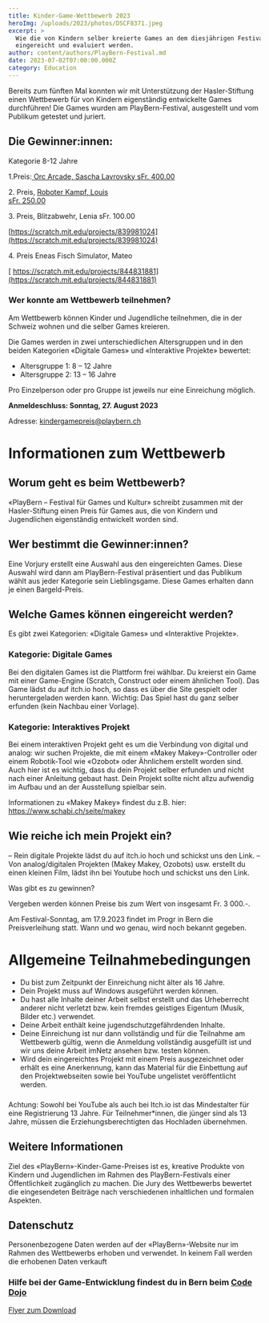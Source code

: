 ```yaml
---
title: Kinder-Game-Wettbewerb 2023
heroImg: /uploads/2023/photos/DSCF8371.jpeg
excerpt: >
  Wie die von Kindern selber kreierte Games an dem diesjährigen Festival
  eingereicht und evaluiert werden.
author: content/authors/PlayBern-Festival.md
date: 2023-07-02T07:00:00.000Z
category: Education
---
```


Bereits zum fünften Mal konnten wir mit Unterstützung der
Hasler-Stiftung einen Wettbewerb für von Kindern eigenständig
entwickelte Games durchführen! Die Games wurden am PlayBern-Festival,
ausgestellt und vom Publikum
getestet und juriert.

## Die Gewinner\:innen: 

Kategorie 8-12 Jahre 

1.Preis:[ Orc Arcade, Sascha Lavrovsky            sFr. 400.00](https://scratch.mit.edu/projects/885157015 "Orc Arcade")

2\. Preis, [Roboter Kampf, Louis                         
sFr. 250.00](https://scratch.mit.edu/projects/780766231/fullscreen/ "Roboterkampf, Game")

3\. Preis, Blitzabwehr, Lenia sFr. 100.00                                       

[https://scratch.mit.edu/projects/839981024](https://scratch.mit.edu/projects/839981024)

4\. Preis Eneas Fisch Simulator, Mateo     

[
https://scratch.mit.edu/projects/844831881](https://scratch.mit.edu/projects/844831881)

### Wer konnte am Wettbewerb teilnehmen?

Am Wettbewerb können Kinder und Jugendliche teilnehmen, die in der Schweiz wohnen und die selber Games kreieren.

Die Games werden in zwei unterschiedlichen Altersgruppen und in den beiden Kategorien «Digitale Games» und «Interaktive Projekte» bewertet:

* Altersgruppe 1:  8 – 12 Jahre
* Altersgruppe 2:  13 – 16 Jahre

Pro Einzelperson oder pro Gruppe ist jeweils nur eine Einreichung möglich.

**Anmeldeschluss: Sonntag, 27. August 2023**

Adresse: [kindergamepreis@playbern.ch](mailto\:kindergamepreis@playbern.ch)

# Informationen zum Wettbewerb

## Worum geht es beim Wettbewerb?

«PlayBern – Festival für Games und Kultur» schreibt zusammen mit der
Hasler-Stiftung einen Preis für Games aus, die von Kindern und
Jugendlichen eigenständig entwickelt worden sind.

## Wer bestimmt die Gewinner\:innen?

Eine Vorjury erstellt eine Auswahl aus den eingereichten Games. Diese
Auswahl wird dann am PlayBern-Festival präsentiert und das Publikum
wählt aus jeder Kategorie sein Lieblingsgame. Diese Games erhalten dann
je einen Bargeld-Preis.

## Welche Games können eingereicht werden?

Es gibt zwei Kategorien: «Digitale Games» und «Interaktive Projekte».

### Kategorie: Digitale Games

Bei den digitalen Games ist die Plattform frei wählbar. Du kreierst
ein Game mit einer Game-Engine (Scratch, Construct oder einem ähnlichen
Tool). Das Game lädst du auf itch.io hoch, so dass es über die Site
gespielt oder heruntergeladen werden kann.
Wichtig: Das Spiel hast du ganz selber erfunden (kein Nachbau einer Vorlage).

### Kategorie: Interaktives Projekt

Bei einem interaktiven Projekt geht es um die Verbindung von digital
und analog: wir suchen Projekte, die mit einem «Makey Makey»-Controller
oder einem Robotik-Tool wie «Ozobot» oder Ähnlichem erstellt worden
sind. Auch hier ist es wichtig, dass du dein Projekt selber erfunden und
nicht nach einer Anleitung gebaut hast. Dein Projekt sollte nicht allzu
aufwendig im Aufbau und an der Ausstellung spielbar sein.

Informationen zu «Makey Makey» findest du z.B. hier: https://www.schabi.ch/seite/makey

## Wie reiche ich mein Projekt ein?

– Rein digitale Projekte lädst du auf itch.io hoch und schickst uns den Link.
–
Von analog/digitalen Projekten (Makey Makey, Ozobots) usw. erstellt du
einen kleinen Film, lädst ihn bei Youtube hoch und schickst uns den
Link.

Was gibt es zu gewinnen?

Vergeben werden können Preise bis zum Wert von insgesamt Fr. 3 000.-.

Am Festival-Sonntag, am 17.9.2023 findet im Progr in Bern die
Preisverleihung statt. Wann und wo genau, wird noch bekannt gegeben.

# Allgemeine Teilnahmebedingungen

* Du bist zum Zeitpunkt der Einreichung nicht älter als 16 Jahre.
* Dein Projekt muss auf Windows ausgeführt werden können.
* Du hast alle Inhalte deiner Arbeit selbst erstellt und das Urheberrecht anderer nicht
  verletzt bzw. kein fremdes geistiges Eigentum (Musik, Bilder etc.) verwendet.
* Deine Arbeit enthält keine jugendschutzgefährdenden Inhalte.
* Deine Einreichung ist nur dann vollständig und für die Teilnahme
  am Wettbewerb gültig, wenn die Anmeldung vollständig ausgefüllt ist
  und wir uns deine Arbeit imNetz ansehen bzw. testen können.
* Wird dein eingereichtes Projekt mit einem Preis ausgezeichnet oder
  erhält es eine Anerkennung, kann das Material für die Einbettung auf
  den Projektwebseiten sowie bei YouTube ungelistet veröffentlicht
  werden.

### &#xA;

Achtung: Sowohl bei YouTube als auch bei Itch.io ist das
Mindestalter für eine Registrierung 13 Jahre. Für Teilnehmer\*innen,
die jünger sind als 13 Jahre, müssen die Erziehungsberechtigten das
Hochladen übernehmen.

## Weitere Informationen

Ziel des «PlayBern»-Kinder-Game-Preises ist es, kreative Produkte von
Kindern und Jugendlichen im Rahmen des PlayBern-Festivals einer
Öffentlichkeit zugänglich zu machen. Die Jury des Wettbewerbs bewertet
die eingesendeten Beiträge nach verschiedenen inhaltlichen und
formalen Aspekten.

## Datenschutz

Personenbezogene Daten werden auf der «PlayBern»-Website nur im
Rahmen des Wettbewerbs erhoben und verwendet. In keinem Fall werden die
erhobenen Daten verkauft

### Hilfe bei der Game-Entwicklung findest du in Bern beim [Code Dojo](https://codedojo.ch/)

[Flyer zum Download](https://archive.playbern.ch/wp-content/uploads/2023/04/PlayBern-KinderGame-Preis23..pdf)
